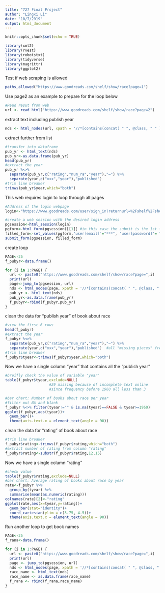 ```yaml
---
title: "727 Final Project"
author: "Lingxi Li"
date: "10/7/2019"
output: html_document
---
```


```r
knitr::opts_chunk$set(echo = TRUE)
```

```r
library(xml2)
library(rvest)
library(robotstxt)
library(tidyverse)
library(magrittr)
library(ggplot2)
```
Test if web scraping is allowed
```r
paths_allowed("https://www.goodreads.com/shelf/show/race?page=1")
```
Use page2 as an example to prepare for the loop below
```r
#Read resut from web
url <- read_html("https://www.goodreads.com/shelf/show/race?page=2")
```
extract text including publish year
```r
nds <- html_nodes(url, xpath = '//*[contains(concat( " ", @class, " " ), concat( " ", "greyText", " " )) and contains(concat( " ", @class, " " ), concat( " ", "smallText", " " ))]')
```
extract further from list
```r
#transfer into dataframe
pub_yr <- html_text(nds)
pub_yr<-as.data.frame(pub_yr)
head(pub_yr)
#extract the year
pub_yr %<>% 
  separate(pub_yr,c("rating","num_ra","year"),"—") %>%
  separate(year,c("xxx","year"),"published")
#trim line breaker
trimws(pub_yr$year,which="both")
```
This web requires login to loop through all pages
```r
#Address of the login webpage
login<-"https://www.goodreads.com/user/sign_in?returnurl=%2Fshelf%2Fshow%2Frace%3Fpage%3D1"

#create a web session with the desired login address
pgsession<-html_session(login)
pgform<-html_form(pgsession)[[1]] #in this case the submit is the 1st form
filled_form<-set_values(pgform,'user[email]'="***", 'user[password]'= "***")
submit_form(pgsession, filled_form)
```
create loop
```r
PAGE<-25
f_pubyr<-data.frame()

for (i in 1:PAGE) {
  url <- paste0("https://www.goodreads.com/shelf/show/race?page=",i)
  print(url)
  page<-jump_to(pgsession, url)
  nds <- html_nodes(page, xpath = '//*[contains(concat( " ", @class, " " ), concat( " ", "greyText", " " )) and contains(concat( " ", @class, " " ), concat( " ", "smallText", " " ))]')
  pub_yr <- html_text(nds)
  pub_yr<-as.data.frame(pub_yr)
  f_pubyr<-rbind(f_pubyr,pub_yr)
}
```
clean the data for "publish year" of book about race
```r
#view the first 6 rows
head(f_pubyr)
#extract the year
f_pubyr %<>% 
  separate(pub_yr,c("rating","num_ra","year"),"—") %>%
  separate(year,c("xxx","year"),"published")  #all "missing pieces" from the warning message is the text misscraped that does not include "publish year"
#trim line breaker
f_pubyr$tyear<-trimws(f_pubyr$year,which="both")
```
Now we have a single column "year" that contains all the "publish year"
```r
#breifly check the value of variable "year" 
table(f_pubyr$tyear,exclude=NULL) 
                    #29 missing because of incomplete text online                            
                    #since frequency before 1960 all less than 3

#bar chart: Number of books about race per year
#filter out NA and blank
f_pubyr %<>% filter(tyear!="" & is.na(tyear)==FALSE & tyear>=1960)
ggplot(f_pubyr,aes(tyear))+
  geom_bar()+
  theme(axis.text.x = element_text(angle = 90))
```
clean the data for "rating" of book about race
```r
#trim line breaker
f_pubyr$rating<-trimws(f_pubyr$rating,which="both")
#extract number of rating from column "rating"
f_pubyr$rating<-substr(f_pubyr$rating,12,15)
```
Now we have a single column "rating"
```r
#check value
table(f_pubyr$rating,exclude=NULL)
#bar chart: Average rating of books about race by year
rate<-f_pubyr %>%
  group_by(tyear) %>%
  summarise(mean(as.numeric(rating))) 
colnames(rate)[2]<-"rating"
ggplot(rate,aes(x=tyear,y=rating))+
  geom_bar(stat="identity")+
  coord_cartesian(ylim = c(3.75, 4.5))+
  theme(axis.text.x = element_text(angle = 90))
```
Run another loop to get book names
```r
PAGE<-25
f_rana<-data.frame()

for (i in 1:PAGE) {
  url <- paste0("https://www.goodreads.com/shelf/show/race?page=",i)
  print(url)
  page <- jump_to(pgsession, url)
  nds <- html_nodes(page, xpath = '//*[contains(concat( " ", @class, " " ), concat( " ", "bookTitle", " " ))]')
  race_name <- html_text(nds)
  race_name <- as.data.frame(race_name)
  f_rana <- rbind(f_rana,race_name)
}
```


